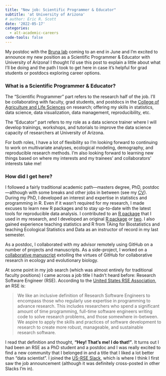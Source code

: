 ```yaml
---
title: "New job: Scientific Programmer & Educator"
subtitle: 'at University of Arizona'
# author: Eric R. Scott
date: '2022-05-17'
categories:
  - alt-academic-careers
code-tools: false
---
```


My postdoc with the [Bruna lab](https://tropicos.netlify.app/) coming to an end in June and I'm excited to announce my new position as a Scientific Programmer & Educator with University of Arizona!
I thought I'd use this post to explain a little about what I'll be doing and the path I took to get here in case it's helpful for grad students or postdocs exploring career options.
<!--# add link to the landing page for the dept or something? -->

### What is a Scientific Programmer & Educator?

The "Scientific Programmer" part refers to the research half of the job.
I'll be collaborating with faculty, grad students, and postdocs in the [College of Agriculture and Life Sciences](https://ag.arizona.edu/) on research; offering my skills in statistics, data science, data visualization, data management, reproducibility, etc.

The "Educator" part refers to my role as a data science trainer where I will develop trainings, workshops, and tutorials to improve the data science capacity of researchers at University of Arizona.

For both roles, I have a lot of flexibility so I'm looking forward to continuing to work on multivariate analyses, ecological modeling, demography, and reproducible research methods.
I'm also looking forward to learning new things based on where my interests and my trainees' and collaborators' interests take me!

### How did I get here?

I followed a fairly traditional academic path---masters degree, PhD, postdoc---although with some breaks and other jobs in between (see my [CV](https://www.ericrscott.com/files/Eric%20Scott%20cv.pdf)).
During my PhD, I developed an interest and expertise in statistics and programming in R.
Even if it wasn't required for my research, I made excuses to learn new R packages and to stay up-to-date with the latest tools for reproducible data analysis.
I contributed to an [R package](https://docs.ropensci.org/webchem/) that I used in my research, and I developed an original [R package](https://github.com/Aariq/holodeck) or [two](https://github.com/Aariq/bumbl).
I also gained experience teaching statistics and R from TAing for Biostatistics and teaching Ecological Statistics and Data as an instructor of record in my last semester.

As a postdoc, I collaborated with my advisor remotely using GitHub on a number of projects and manuscripts.
As a side-project, I worked on a [collaborative manuscript](https://github.com/SORTEE-Github-Hackathon/manuscript) extolling the virtues of GitHub for collaborative research in ecology and evolutionary biology.

At some point in my job search (which was almost entirely for traditional faculty positions) I came across a job title I hadn't heard before: Research Software Engineer (RSE).
According to the [United States RSE Association](us-rse.org), an RSE is:

> We like an inclusive definition of Research Software Engineers to encompass those who regularly use expertise in programming to advance research.
> This includes researchers who spend a significant amount of time programming, full-time software engineers writing code to solve research problems, and those somewhere in-between.
> We aspire to apply the skills and practices of software development to research to create more robust, manageable, and sustainable research software.

I read that definition and thought, **"Hey! That's me! I do that!"**.
It turns out I had been an RSE as a PhD student and a postdoc and I was really excited to find a new community that I belonged in and a title that I liked a lot better than "data scientist".
I joined the [US-RSE Slack](https://us-rse.org/join/), which is where I think I first saw the job announcement (although it was definitely cross-posted in other Slacks I'm in).
